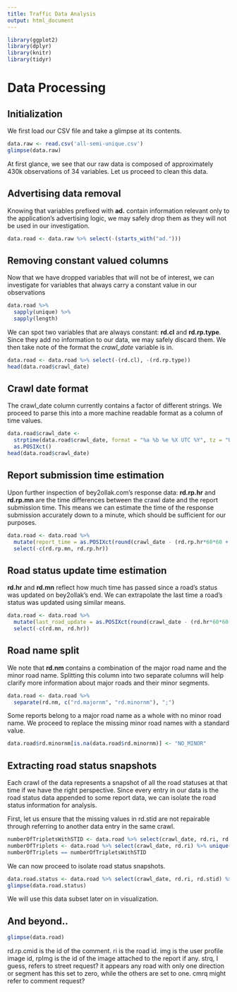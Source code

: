 ```yaml
---
title: Traffic Data Analysis
output: html_document
---
```


```r
library(ggplot2)
library(dplyr)
library(knitr)
library(tidyr)
```

# Data Processing

## Initialization

We first load our CSV file and take a glimpse at its contents.

```r
data.raw <- read.csv('all-semi-unique.csv')
glimpse(data.raw)
```

At first glance, we see that our raw data is composed of approximately 430k observations of 34 variables. Let us proceed to clean this data.

## Advertising data removal

Knowing that variables prefixed with **ad.** contain information relevant only to the application's advertising logic, we may safely drop them as they will not be used in our investigation.

```r
data.road <- data.raw %>% select(-(starts_with("ad.")))
```

## Removing constant valued columns

Now that we have dropped variables that will not be of interest, we can investigate for variables that always carry a constant value in our observations

```r
data.road %>%
  sapply(unique) %>%
  sapply(length)
```

We can spot two variables that are always constant: **rd.cl** and **rd.rp.type**. Since they add no information to our data, we may safely discard them. We then take note of the format the *crawl_date* variable is in.

```r
data.road <- data.road %>% select(-(rd.cl), -(rd.rp.type))
head(data.road$crawl_date)
```

## Crawl date format

The crawl_date column currently contains a factor of different strings. We proceed to parse this into a more machine readable format as a column of time values.

```r
data.road$crawl_date <- 
  strptime(data.road$crawl_date, format = "%a %b %e %X UTC %Y", tz = "UTC") %>% 
  as.POSIXct()
head(data.road$crawl_date)
```

## Report submission time estimation

Upon further inspection of bey2ollak.com's response data: **rd.rp.hr** and **rd.rp.mn** are the time differences between the crawl date and the report submission time. This means we can estimate the time of the response submission accurately down to a minute, which should be sufficient for our purposes. 

```r
data.road <- data.road %>%
  mutate(report_time = as.POSIXct(round(crawl_date - (rd.rp.hr*60*60 + rd.rp.mn*60), "mins"))) %>%
  select(-c(rd.rp.mn, rd.rp.hr))
```

## Road status update time estimation

**rd.hr** and **rd.mn** reflect how much time has passed since a road's status was updated on bey2ollak's end. We can extrapolate the last time a road's status was updated using similar means.

```r
data.road <- data.road %>%
  mutate(last_road_update = as.POSIXct(round(crawl_date - (rd.hr*60*60 + rd.mn*60), "mins"))) %>%
  select(-c(rd.mn, rd.hr))
```

## Road name split

We note that **rd.nm** contains a combination of the major road name and the minor road name. Splitting this column into two separate columns will help clarify more information about major roads and their minor segments.

```r
data.road <- data.road %>%
  separate(rd.nm, c("rd.majornm", "rd.minornm"), ";")
```

Some reports belong to a major road name as a whole with no minor road name. We proceed to replace the missing minor road names with a standard value.

```r
data.road$rd.minornm[is.na(data.road$rd.minornm)] <- "NO_MINOR"
```

## Extracting road status snapshots

Each crawl of the data represents a snapshot of all the road statuses at that time if we have the right perspective. Since every entry in our data is the road status data appended to some report data, we can isolate the road status information for analysis.

First, let us ensure that the missing values in rd.stid are not repairable through referring to another data entry in the same crawl.
```r
numberOfTripletsWithSTID <- data.road %>% select(crawl_date, rd.ri, rd.stid) %>% unique() %>% nrow()
numberOfTriplets <- data.road %>% select(crawl_date, rd.ri) %>% unique() %>% nrow()
numberOfTriplets == numberOfTripletsWithSTID
```

We can now proceed to isolate road status snapshots.

```r
data.road.status <- data.road %>% select(crawl_date, rd.ri, rd.stid) %>% unique()
glimpse(data.road.status)
```

We will use this data subset later on in visualization.



## And beyond..

```r
glimpse(data.road)
```

rd.rp.cmid is the id of the comment. ri is the road id. img is the user profile image id, rpImg is the id of the image attached to the report if any. strq, I guess, refers to street request? it appears any road with only one direction or segment has this set to zero, while the others are set to one. cmrq might refer to comment request?